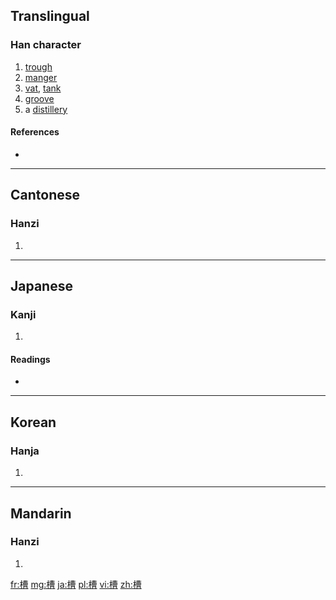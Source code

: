 ==Translingual==

===Han character===
{{Han char|rn=75|rad=木|as=11|sn=15|four=4596<sub>6</sub>|canj=木廿田日 (DTWA)}}

# [[trough]]
# [[manger]]
# [[vat]], [[tank]]
# [[groove]]
# a [[distillery]]

====References====
* {{Han ref|kx=0548.140|dkj=15393|dj=0935.300|hdz=21275.120|uh=69FD|ud=27133|bh=BCD1|bd=48337}}

----

==Cantonese==

===Hanzi===
{{yue-hanzi|jyut=|y=chou4}}

# {{defn|Cantonese|sort=木11}}

----

==Japanese==

===Kanji===
{{ja-kanji|grade=c|rs=木11}}

# {{defn|Japanese|sort=木11}}

====Readings====
* {{ja-readings|on=[[そう]] (sō)|kun=[[かいばおけ]] (kaibaoke), [[おけ]] (oke)}}

----

==Korean==

===Hanja===
{{ko-hanja|hangeul=조|eumhun=|rv=jo|mr=cho|y=co}}

# {{defn|Korean|sort=木11}}

----

==Mandarin==

===Hanzi===
{{cmn-hanzi|pin=[[cáo]] ([[cao2]])|wg=ts'ao<sup>2</sup>}}

# {{defn|Mandarin|sort=木11}}

[[fr:槽]]
[[mg:槽]]
[[ja:槽]]
[[pl:槽]]
[[vi:槽]]
[[zh:槽]]
